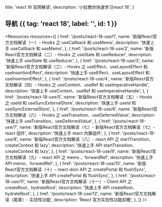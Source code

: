   title: 'react 18 官网解读',
  description:
    '小肚教你快速学习react 18',
}



## 导航 {{ tag: 'react 18', label: '', id: 1 }}

<Resources resources={[
  {
    href: '/posts/react-18-use/1',
    name: '新版React官方文档解读（一）- Hooks 之 useCallback 和 useMemo',
    description: '快速上手 useCallback 和 useMemo',
  },
  {
    href: '/posts/react-18-use/2',
    name: '新版React官方文档解读（二）- Hooks 之 useState 和 useReducer',
    description: '快速上手 useState 和 useReducer',
  },
  {
    href: '/posts/react-18-use/3',
    name: '新版React官方文档解读（三）- Hooks 之 useEffect、useLayoutEffect 和 useInsertionEffect',
    description: '快速上手 useEffect、useLayoutEffect 和 useInsertionEffect',
  },
  {
    href: '/posts/react-18-use/4',
    name: '新版React官方文档解读（四）- Hooks 之 useContext、useRef 和 useImperativeHandle',
    description: '快速上手 useContext、useRef 和 useImperativeHandle',
  },
  {
    href: '/posts/react-18-use/5',
    name: '新版React官方文档解读（五）- Hooks 之 useId 和 useSyncExternalStore',
    description: '快速上手 useId 和 useSyncExternalStore',
  },
  {
    href: '/posts/react-18-use/6',
    name: '新版React官方文档解读（六）- Hooks 之 useTransition、useDeferredValue',
    description: '快速上手 useTransition、useDeferredValue',
  },
  {
    href: '/posts/react-18-use/7',
    name: '新版React官方文档解读（七）- 新版React官方文档解读（七）- react 组件',
    description: '快速上手 react 内置组件',
  },
  {
    href: '/posts/react-18-use/8',
    name: '新版React官方文档解读（八）- react API 之 startTransition、 createContext 和 lazy',
    description: '快速上手 API startTransition、 createContext 和 lazy',
  },
  {
    href: '/posts/react-18-use/9',
    name: '新版React官方文档解读（九）- react API 之 memo 、forwardRef',
    description: '快速上手 API memo、forwardRef',
  },
  {
    href: '/posts/react-18-use/10',
    name: '新版React官方文档解读（十）- react-dom API 之 createPortal 和 flushSync',
    description: '快速上手 API createPortal 和 flushSync',
  },
  {
    href: '/posts/react-18-use/11',
    name: '新版React官方文档解读（十一）- Client API 之 createRoot、hydrateRoot',
    description: '快速上手 API createRoot、hydrateRoot',
  },
  {
    href: '/posts/react-18-use/12',
    name: '新版React官方文档解读（尾章）- 实验性功能',
    description: 'React 官方实验性功能前瞻',
  },
]} />